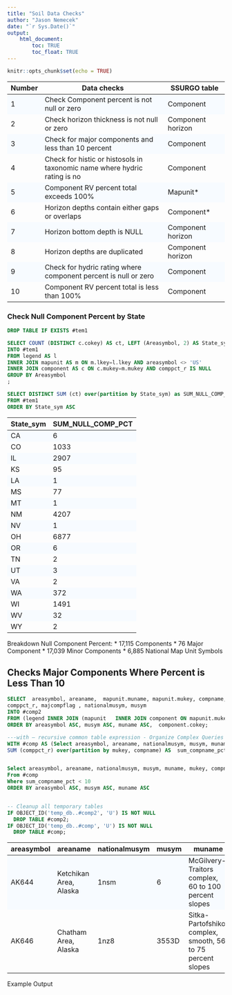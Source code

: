 ```yaml
---
title: "Soil Data Checks"
author: "Jason Nemecek"
date: "`r Sys.Date()`"
output: 
    html_document:
        toc: TRUE
        toc_float: TRUE
---
```


```r
knitr::opts_chunk$set(echo = TRUE)

```



<style>
   tbody tr:nth-child(odd){
    background-color: #F7FBFF;
  }
</style>

Number|Data checks|SSURGO table
---|--------------------------------------|-----------------
1|Check Component percent is not null or zero|Component
2|Check horizon thickness is not null or zero|Component horizon
3|Check for major components and less than 10 percent|Component
4|Check for histic or histosols in taxonomic name where hydric rating is no|Component
5|Component RV percent total exceeds 100%|Mapunit*
6|Horizon depths contain either gaps or overlaps|Component*
7|Horizon bottom depth is NULL|Component horizon
8|Horizon depths are duplicated|Component horizon
9|Check for hydric rating where component percent is null or zero|Component
10|Component RV percent total is less than 100%|Component



### Check Null Component Percent by State

```SQL
DROP TABLE IF EXISTS #tem1

SELECT COUNT (DISTINCT c.cokey) AS ct, LEFT (Areasymbol, 2) AS State_sym
INTO #tem1
FROM legend AS l
INNER JOIN mapunit AS m ON m.lkey=l.lkey AND areasymbol <> 'US'
INNER JOIN component AS c ON c.mukey=m.mukey AND comppct_r IS NULL
GROUP BY Areasymbol
;

SELECT DISTINCT SUM (ct) over(partition by State_sym) as SUM_NULL_COMP_PCT, State_sym
FROM #tem1
ORDER BY State_sym ASC

```

State_sym|SUM_NULL_COMP_PCT
----|----
CA|6
CO|1033
IL|2907
KS|95
LA|1
MS|77
MT|1
NM|4207
NV|1
OH|6877
OR|6
TN|2
UT|3
VA|2
WA|372
WI|1491
WV|32
WY|2

Breakdown Null Component Percent:
* 17,115 Components
* 76 Major Component
* 17,039 Minor Components
* 6,885 National Map Unit Symbols

## Checks Major Components Where Percent is Less Than 10

```SQL
SELECT  areasymbol, areaname,  mapunit.muname, mapunit.mukey, compname, localphase, component.cokey,
comppct_r, majcompflag , nationalmusym, musym
INTO #comp2
FROM (legend INNER JOIN (mapunit   INNER JOIN component ON mapunit.mukey = component.mukey AND majcompflag = 'Yes' ) ON legend.lkey = mapunit.lkey AND areasymbol <> 'US')
ORDER BY areasymbol ASC, musym ASC, muname ASC,  component.cokey;

---with — recursive common table expression - Organize Complex Queries
WITH #comp AS (Select areasymbol, areaname, nationalmusym, musym, muname, mukey, compname, cokey, majcompflag, localphase,  SUM (comppct_r) over(partition by mukey) AS  mu_sum_pct, 
SUM (comppct_r) over(partition by mukey, compname) AS  sum_compname_pct  From #comp2)


Select areasymbol, areaname, nationalmusym, musym, muname, mukey, compname, localphase, cokey,  majcompflag,  mu_sum_pct, sum_compname_pct
From #comp
Where sum_compname_pct < 10
ORDER BY areasymbol ASC, musym ASC, muname ASC


-- Cleanup all temporary tables 
IF OBJECT_ID('temp_db..#comp2', 'U') IS NOT NULL
  DROP TABLE #comp2;
IF OBJECT_ID('temp_db..#comp', 'U') IS NOT NULL
  DROP TABLE #comp;
```



areasymbol|areaname|nationalmusym|musym|muname|mukey|compname|localphase|cokey|majcompflag|mu_sum_pct|sum_compname_pct|
-----------|-----------|-----------|-----------|-----------|-----------|-----------|-----------|-----------|-----------|-----------|-----------|-----------
AK644|Ketchikan Area, Alaska|1nsm|6|McGilvery-Traitors complex, 60 to 100 percent slopes|49774|Helm|granitic|15954339|Yes|88|3|
AK646|Chatham Area, Alaska|1nz8|3553D|Sitka-Partofshikof complex, smooth, 56 to 75 percent slopes|49949|McGilvery|smooth|15955701|Yes|90|5|

Example Output


